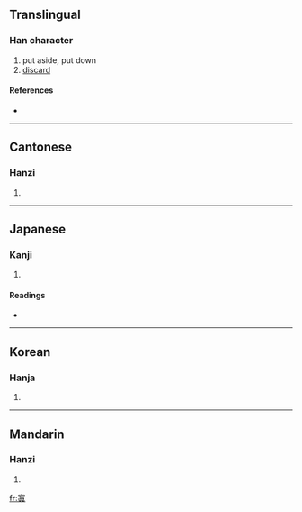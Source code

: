 {{see|置}}
==Translingual==

===Han character===
{{Han char|rn=40|rad=宀|as=10|sn=13|four=3080<sub>1</sub>|canj=十十月金 (JJBC)}}

# put aside, put down
# [[discard]]

====References====
* {{Han ref|kx=0289.270|dkj=07257|dj=0573.180|hdz=20945.090|uh=5BD8|ud=23512|bh=DD49|bd=56649}}

----

==Cantonese==

===Hanzi===
{{yue-hanzi|jyut=zi3|y=ji3}}

# {{defn|Cantonese}}

----

==Japanese==

===Kanji===
{{ja-kanji|grade=|rs=宀10}}

# {{defn|Japanese}}

====Readings====
* {{ja-readings|on=[[し]] (shi)|kun=[[おく]] (oku), [[いれる]] (ireru), [[とめる]] (tomeru), [[すこる]] (sukoru)}}

----

==Korean==

===Hanja===
{{ko-hanja|hangeul=치|rv=chi|mr=ch'i}}

# {{defn|Korean}}

----

==Mandarin==

===Hanzi===
{{cmn-hanzi|pin=[[nìng]] ([[ning4]]), [[zhì]] ([[zhi4]])|wg=ning<sup>4</sup>, chih<sup>4</sup>}}

# {{defn|Mandarin}}

[[fr:寘]]